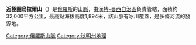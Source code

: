 {{Unreferenced|time=2022-01-22T03:57:35+00:00}}{{Not|極圈烏拉爾山}}
{{Infobox mountain
| name              = 近極圈烏拉爾山
| native_name       = Приполярный Урал
| native_name_lang  = ru
| photo             = Приполярный 487.jpg
| photo_caption     = 
| elevation         = 1,894米
|country = {{俄羅斯}}
}}
'''近極圈烏拉爾山'''（{{lang-ru|Приполярный Урал}}）是[[俄羅斯|俄羅斯]]的[[山脈|山脈]]，由[[漢特-曼西自治區|漢特-曼西自治區]]負責管轄，面積約32,000平方公里，最高點海拔高度1,894米，該山脈有冰川覆蓋，是多條河流的發源地。

{{Commons category|Prepolar Urals}}
{{Russia-geo-stub}}

[[Category:俄羅斯山脈|Category:俄羅斯山脈]]
[[Category:秋明州地理|Category:秋明州地理]]
